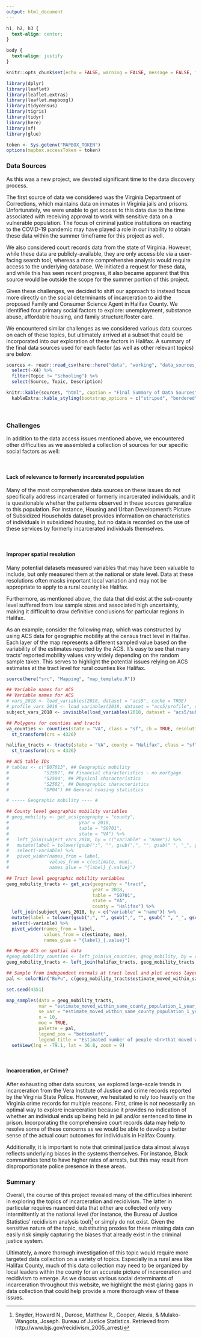 ```yaml
---
output: html_document
---
```


```css
h1, h2, h3 {
  text-align: center;
}

body {
  text-align: justify
}
```


```r
knitr::opts_chunk$set(echo = FALSE, warning = FALSE, message = FALSE, fig.width = 15, fig.height = 10)

library(dplyr)
library(leaflet)
library(leaflet.extras)
library(leaflet.mapboxgl)
library(tidycensus)
library(tigris)
library(tidyr)
library(here)
library(sf)
library(glue)

token <- Sys.getenv("MAPBOX_TOKEN")
options(mapbox.accessToken = token)
```

### Data Sources

As this was a new project, we devoted significant time to the data discovery process.

The first source of data we considered was the Virginia Department of Corrections, which maintains data on inmates in Virginia jails and prisons. Unfortunately, we were unable to get access to this data due to the time associated with receiving approval to work with sensitive data on a vulnerable population. The focus of criminal justice institutions on reacting to the COVID-19 pandemic may have played a role in our inability to obtain these data within the summer timeframe for this project as well.

We also considered court records data from the state of Virginia. However, while these data are publicly-available, they are only accessible via a user-facing search tool, whereas a more comprehensive analysis would require access to the underlying database. We initiated a request for these data, and while this has seen recent progress, it also became apparent that this source would be outside the scope for the summer portion of this project.

Given these challenges, we decided to shift our approach to instead focus more directly on the social determinants of incarceration to aid the proposed Family and Consumer Science Agent in Halifax County. We identified four primary social factors to explore: unemployment, substance abuse, affordable housing, and family structure/foster care.

We encountered similar challenges as we considered various data sources on each of these topics, but ultimately arrived at a subset that could be incorporated into our exploration of these factors in Halifax. A summary of the final data sources used for each factor (as well as other relevant topics) are below.

```r
sources <- readr::read_csv(here::here("data", "working", "data_sources_final.csv")) %>%
  select(-X4) %>%
  filter(Topic != "Schooling") %>%
  select(Source, Topic, Description)

knitr::kable(sources, "html", caption = "Final Summary of Data Sources") %>%
  kableExtra::kable_styling(bootstrap_options = c("striped", "bordered"), full_width = FALSE)
```

<br>

### Challenges

In addition to the data access issues mentioned above, we encountered other difficulties as we assembled a collection of sources for our specific social factors as well:

<br>

#### Lack of relevance to formerly incarcerated population

Many of the most comprehensive data sources on these issues do not specifically address incarcerated or formerly incarcerated individuals, and it is questionable whether the patterns observed in these sources generalize to this population. For instance, Housing and Urban Development's Picture of Subsidized Households dataset provides information on characteristics of individuals in subsidized housing, but no data is recorded on the use of these services by formerly incarcerated individuals themselves.

<br>

#### Improper spatial resolution

Many potential datasets measured variables that may have been valuable to include, but only measured them at the national or state level. Data at these resolutions often masks important local variation and may not be appropriate to apply to a rural county like Halifax.

Furthermore, as mentioned above, the data that did exist at the sub-county level suffered from low sample sizes and associated high uncertainty, making it difficult to draw definitive conclusions for particular regions in Halifax.

As an example, consider the following map, which was constructed by using ACS data for geographic mobility at the census tract level in Halifax. Each layer of the map represents a different sampled value based on the variability of the estimates reported by the ACS. It's easy to see that many tracts' reported mobility values vary widely depending on the random sample taken. This serves to highlight the potential issues relying on ACS estimates at the tract level for rural counties like Halifax.

```r
source(here("src", "Mapping", "map_template.R"))

## Variable names for ACS
## Variable names for ACS
# vars_2018 <- load_variables(2018, dataset = "acs5", cache = TRUE)
# profile_vars_2018 <- load_variables(2018, dataset = "acs5/profile", cache = TRUE)
subject_vars_2018 <- invisible(load_variables(2018, dataset = "acs5/subject", cache = TRUE))

## Polygons for counties and tracts
va_counties <- counties(state = "VA", class = "sf", cb = TRUE, resolution = "20m") %>%
  st_transform(crs = 4326)

halifax_tracts <- tracts(state = "VA", county = "Halifax", class = "sf", cb = TRUE) %>%
  st_transform(crs = 4326)

## ACS table IDs
# tables <- c("B07013", ## Geographic mobility
#             "S2507", ## Financial characteristics - no mortgage
#             "S2504", ## Physical characteristics
#             "S2502", ## Demographic characteristics
#             "DP04") ## General housing statistics

# ----- Geographic mobility ---- #

## County level geographic mobility variables
# geog_mobility <- get_acs(geography = "county",
#                          year = 2018,
#                          table = "S0701",
#                          state = "VA") %>%
#   left_join(subject_vars_2018, by = c("variable" = "name")) %>%
#   mutate(label = tolower(gsub(";", "", gsub(",", "", gsub(" ", "_", gsub("!!", "_", label)))))) %>%
#   select(-variable) %>%
#   pivot_wider(names_from = label,
#               values_from = c(estimate, moe),
#               names_glue = "{label}_{.value}")

## Tract level geographic mobility variables
geog_mobility_tracts <- get_acs(geography = "tract",
                                year = 2018,
                                table = "S0701",
                                state = "VA",
                                county = "Halifax") %>%
  left_join(subject_vars_2018, by = c("variable" = "name")) %>%
  mutate(label = tolower(gsub(";", "", gsub(",", "", gsub(" ", "_", gsub("!!", "_", label))))))%>%
  select(-variable) %>%
  pivot_wider(names_from = label,
              values_from = c(estimate, moe),
              names_glue = "{label}_{.value}")

## Merge ACS on spatial data
#geog_mobility_counties <- left_join(va_counties, geog_mobility, by = c("GEOID"))
geog_mobility_tracts <- left_join(halifax_tracts, geog_mobility_tracts, by = c("GEOID"))

## Sample from independent normals at tract level and plot across layers to show uncertainty in estimates
pal <- colorBin("BuPu", c(geog_mobility_tracts$estimate_moved_within_same_county_population_1_year_and_over_estimate - geog_mobility_tracts$estimate_moved_within_same_county_population_1_year_and_over_moe, geog_mobility_tracts$estimate_moved_within_same_county_population_1_year_and_over_estimate + geog_mobility_tracts$estimate_moved_within_same_county_population_1_year_and_over_moe), bins = 10, na.color = "gray")
```

```r
set.seed(4351)

map_samples(data = geog_mobility_tracts,
            var = "estimate_moved_within_same_county_population_1_year_and_over_estimate",
            se_var = "estimate_moved_within_same_county_population_1_year_and_over_moe",
            x = 10,
            moe = TRUE,
            palette = pal,
            legend_pos = "bottomleft",
            legend_title = "Estimated number of people <br>that moved within county") %>%
  setView(lng = -79.1, lat = 36.8, zoom = 9)
```

<br>

#### Incarceration, or Crime?

After exhausting other data sources, we explored large-scale trends in incarceration from the Vera Institute of Justice and crime records reported by the Virginia State Police. However, we hesitated to rely too heavily on the Virginia crime records for multiple reasons. First, crime is not necessarily an optimal way to explore incarceration because it provides no indication of whether an individual ends up being held in jail and/or sentenced to time in prison. Incorporating the comprehensive court records data may help to resolve some of these concerns as we would be able to develop a better sense of the actual court outcomes for individuals in Halifax County.

Additionally, it is important to note that criminal justice data almost always reflects underlying biases in the systems themselves. For instance, Black communities tend to have higher rates of arrests, but this may result from disproportionate police presence in these areas.

### Summary

Overall, the course of this project revealed many of the difficulties inherent in exploring the topics of incarceration and recidivism. The latter in particular requires nuanced data that either are collected only very intermittently at the national level (for instance, the Bureau of Justice Statistics' recidivism analysis tool)[^BJS] or simply do not exist. Given the sensitive nature of the topic, substituting proxies for these missing data can easily risk simply capturing the biases that already exist in the criminal justice system.

Ultimately, a more thorough investigation of this topic would require more targeted data collection on a variety of topics. Especially in a rural area like Halifax County, much of this data collection may need to be organized by local leaders within the county for an accurate picture of incarceration and recidivism to emerge. As we discuss various social determinants of incarceration throughout this website, we highlight the most glaring gaps in data collection that could help provide a more thorough view of these issues.

[^BJS]: Snyder, Howard N., Durose, Matthew R., Cooper, Alexia, & Mulako-Wangota, Joseph. Bureau of Justice Statistics. Retrieved from http://www.bjs.gov/recidivism_2005_arrest/

